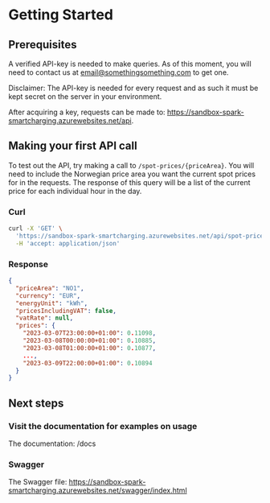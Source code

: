 # Getting Started

## Prerequisites

A verified API-key is needed to make queries. As of this moment, you will need to contact us at <email@somethingsomething.com> to get one.

Disclaimer: The API-key is needed for every request and as such it must be kept secret on the server in your environment.

After acquiring a key, requests can be made to: https://sandbox-spark-smartcharging.azurewebsites.net/api.

## Making your first API call

To test out the API, try making a call to `/spot-prices/{priceArea}`. You will need to include the Norwegian price area you want the current spot prices for in the requests. The response of this query will be a list of the current price for each individual hour in the day.

### Curl

```bash
curl -X 'GET' \
  'https://sandbox-spark-smartcharging.azurewebsites.net/api/spot-prices/NO1' \
  -H 'accept: application/json'
```

### Response

```json
{
  "priceArea": "NO1",
  "currency": "EUR",
  "energyUnit": "kWh",
  "pricesIncludingVAT": false,
  "vatRate": null,
  "prices": {
    "2023-03-07T23:00:00+01:00": 0.11098,
    "2023-03-08T00:00:00+01:00": 0.10885,
    "2023-03-08T01:00:00+01:00": 0.10877,
    ...,
    "2023-03-09T22:00:00+01:00": 0.10894
  }
}

```

## Next steps

### Visit the documentation for examples on usage

The documentation: /docs

### Swagger

The Swagger file: https://sandbox-spark-smartcharging.azurewebsites.net/swagger/index.html
